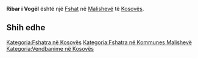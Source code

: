 {{Fshat në Kosovës
 | Emri                = Ribar i Vogël
| sqi_D_name = Ribar i Vogël
| sqi_D_FULL_NAME_RO = Ribar i Vogël
| sqi_D_FULL_NAME_ND_RO = Ribar i Vogel
| sqi_D_SORT_NAME_RG = RIBARIVOGEL
| sqi_D_FULL_NAME_RG = Ribar i Vogël
| sqi_D_FULL_NAME_ND_RG = Ribar i Vogel
| sqi_V_name = Ribari i Vogël
| sqi_V_FULL_NAME_RO = Ribari i Vogël
| sqi_V_FULL_NAME_ND_RO = Ribari i Vogel
| sqi_V_SORT_NAME_RG = RIBARIIVOGEL
| sqi_V_FULL_NAME_RG = Ribari i Vogël
| sqi_V_FULL_NAME_ND_RG = Ribari i Vogel
| srp_N_name = Malo Ribare
| srp_N_FULL_NAME_RO = Malo Ribare
| srp_N_FULL_NAME_ND_RO = Malo Ribare
| srp_N_SORT_NAME_RG = MALORIBARE
| srp_N_FULL_NAME_RG = Malo Ribare
| srp_N_FULL_NAME_ND_RG = Malo Ribare
| srp_NS_name = Мало Рибаре
| srp_NS_FULL_NAME_RO = Мало Рибаре
| srp_NS_FULL_NAME_ND_RO = Мало Рибаре
| srp_NS_SORT_NAME_RG = МАЛОРИБАРЕ
| srp_NS_FULL_NAME_RG = Мало Рибаре
| srp_NS_FULL_NAME_ND_RG = Мало Рибаре

 | Emri (Rasa dhanore) = 
 | Figura              = 
 | Shteti              = Kosovo
 | Komuna              = Malishevë
 | Kodi postar         = 
 | Sipërfaqja          = 

 | Popullsia           = 

 | Regj. i popullsisë  = 
 | Dend. e popullsisë  = 
 | Faqja zyrtare       = 
 <!--- Koordinatat ----> 
 | Gjerësia            = 42.515278
 | Gjatësia            = 21.065
 | Lartësia            = 
}}
'''Ribar i Vogël''' është një [[Fshat]] në [[Malishevë]] të [[Kosovës]].

<!-- == Gjeografia == -->
<!-- == Historia == -->
<!-- == Demografia == -->
== Shih edhe ==
{{Komuna Malishevë}}
{{Kosovo-Administrata-Cung}}

[[Kategoria:Fshatra në Kosovës]]
[[Kategoria:Fshatra në Kommunes Malishevë]]
[[Kategoria:Vendbanime në Kosovës]]